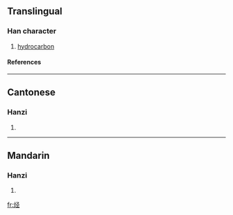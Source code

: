 {{see|烴}}

==Translingual==
===Han character===
{{Han char|rn=86|rad=火|as=05|sn=9|four=|canj=火弓人一 (FNOM)}}
# [[hydrocarbon]]
====References====
{{Han ref|kx=0669.101|hdz=32198.020|uh=70C3|ud=28867}}

----
==Cantonese==
===Hanzi===
{{yue-hanzi|jyut=|y=ting1}}
# {{defn|Cantonese}}

----
==Mandarin==
===Hanzi===
{{cmn-hanzi|tra=烴|pin=[[jǐng]] (jing3)|wg=ching<sup>3</sup>}}
# {{defn|Mandarin}}

[[fr:烃]]